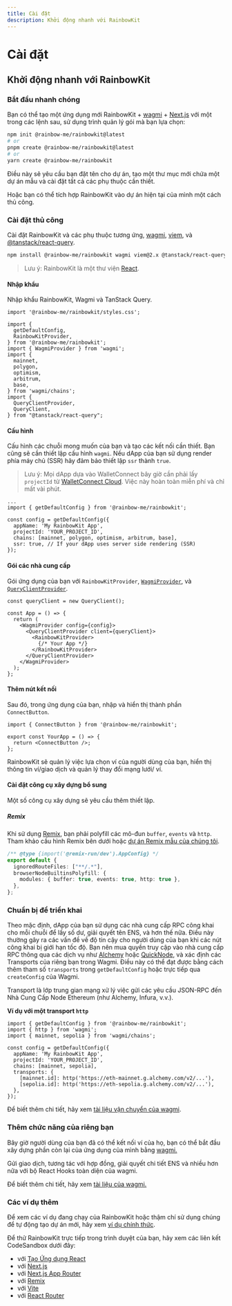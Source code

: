 ```yaml
---
title: Cài đặt
description: Khởi động nhanh với RainbowKit
---
```


# Cài đặt

## Khởi động nhanh với RainbowKit

### Bắt đầu nhanh chóng

Bạn có thể tạo một ứng dụng mới RainbowKit + [wagmi](https://wagmi.sh) + [Next.js](https://nextjs.org) với một trong các lệnh sau, sử dụng trình quản lý gói mà bạn lựa chọn:

```bash
npm init @rainbow-me/rainbowkit@latest
# or
pnpm create @rainbow-me/rainbowkit@latest
# or
yarn create @rainbow-me/rainbowkit
```

Điều này sẽ yêu cầu bạn đặt tên cho dự án, tạo một thư mục mới chứa một dự án mẫu và cài đặt tất cả các phụ thuộc cần thiết.

Hoặc bạn có thể tích hợp RainbowKit vào dự án hiện tại của mình một cách thủ công.

### Cài đặt thủ công

Cài đặt RainbowKit và các phụ thuộc tương ứng, [wagmi](https://wagmi.sh/), [viem](https://viem.sh), và [@tanstack/react-query](https://tanstack.com/query/v5).

```bash
npm install @rainbow-me/rainbowkit wagmi viem@2.x @tanstack/react-query
```

> Lưu ý: RainbowKit là một thư viện [React](https://reactjs.org/).

#### Nhập khẩu

Nhập khẩu RainbowKit, Wagmi và TanStack Query.

```tsx
import '@rainbow-me/rainbowkit/styles.css';

import {
  getDefaultConfig,
  RainbowKitProvider,
} from '@rainbow-me/rainbowkit';
import { WagmiProvider } from 'wagmi';
import {
  mainnet,
  polygon,
  optimism,
  arbitrum,
  base,
} from 'wagmi/chains';
import {
  QueryClientProvider,
  QueryClient,
} from "@tanstack/react-query";
```

#### Cấu hình

Cấu hình các chuỗi mong muốn của bạn và tạo các kết nối cần thiết. Bạn cũng sẽ cần thiết lập cấu hình `wagmi`. Nếu dApp của bạn sử dụng render phía máy chủ (SSR) hãy đảm bảo thiết lập `ssr` thành `true`.

> Lưu ý: Mọi dApp dựa vào WalletConnect bây giờ cần phải lấy `projectId` từ [WalletConnect Cloud](https://cloud.walletconnect.com/). Việc này hoàn toàn miễn phí và chỉ mất vài phút.

```tsx line=4-99
...
import { getDefaultConfig } from '@rainbow-me/rainbowkit';

const config = getDefaultConfig({
  appName: 'My RainbowKit App',
  projectId: 'YOUR_PROJECT_ID',
  chains: [mainnet, polygon, optimism, arbitrum, base],
  ssr: true, // If your dApp uses server side rendering (SSR)
});
```

#### Gói các nhà cung cấp

Gói ứng dụng của bạn với `RainbowKitProvider`, [`WagmiProvider`](https://wagmi.sh/react/api/WagmiProvider#wagmiprovider), và [`QueryClientProvider`](https://tanstack.com/query/v4/docs/framework/react/reference/QueryClientProvider).

```tsx
const queryClient = new QueryClient();

const App = () => {
  return (
    <WagmiProvider config={config}>
      <QueryClientProvider client={queryClient}>
        <RainbowKitProvider>
          {/* Your App */}
        </RainbowKitProvider>
      </QueryClientProvider>
    </WagmiProvider>
  );
};
```

#### Thêm nút kết nối

Sau đó, trong ứng dụng của bạn, nhập và hiển thị thành phần `ConnectButton`.

```tsx
import { ConnectButton } from '@rainbow-me/rainbowkit';

export const YourApp = () => {
  return <ConnectButton />;
};
```

RainbowKit sẽ quản lý việc lựa chọn ví của người dùng của bạn, hiển thị thông tin ví/giao dịch và quản lý thay đổi mạng lưới/ ví.

#### Cài đặt công cụ xây dựng bổ sung

Một số công cụ xây dựng sẽ yêu cầu thêm thiết lập.

##### Remix

Khi sử dụng [Remix](https://remix.run), bạn phải polyfill các mô-đun `buffer`, `events` và `http`. Tham khảo cấu hình Remix bên dưới hoặc [dự án Remix mẫu của chúng tôi](https://github.com/rainbow-me/rainbowkit/blob/main/examples/with-remix).

```ts
/** @type {import('@remix-run/dev').AppConfig} */
export default {
  ignoredRouteFiles: ["**/.*"],
  browserNodeBuiltinsPolyfill: {
    modules: { buffer: true, events: true, http: true },
  },
};
```

### Chuẩn bị để triển khai

Theo mặc định, dApp của bạn sử dụng các nhà cung cấp RPC công khai cho mỗi chuỗi để lấy số dư, giải quyết tên ENS, và hơn thế nữa. Điều này thường gây ra các vấn đề về độ tin cậy cho người dùng của bạn khi các nút công khai bị giới hạn tốc độ. Bạn nên mua quyền truy cập vào nhà cung cấp RPC thông qua các dịch vụ như [Alchemy](https://www.alchemy.com/) hoặc [QuickNode](https://www.quicknode.com/), và xác định các Transports của riêng bạn trong Wagmi. Điều này có thể đạt được bằng cách thêm tham số `transports` trong `getDefaultConfig` hoặc trực tiếp qua `createConfig` của Wagmi.

Transport là lớp trung gian mạng xử lý việc gửi các yêu cầu JSON-RPC đến Nhà Cung Cấp Node Ethereum (như Alchemy, Infura, v.v.).

**Ví dụ với một transport `http`**

```tsx
import { getDefaultConfig } from '@rainbow-me/rainbowkit';
import { http } from 'wagmi';
import { mainnet, sepolia } from 'wagmi/chains';

const config = getDefaultConfig({
  appName: 'My RainbowKit App',
  projectId: 'YOUR_PROJECT_ID',
  chains: [mainnet, sepolia],
  transports: {
    [mainnet.id]: http('https://eth-mainnet.g.alchemy.com/v2/...'),
    [sepolia.id]: http('https://eth-sepolia.g.alchemy.com/v2/...'),
  },
});
```

Để biết thêm chi tiết, hãy xem [tài liệu vận chuyển của wagmi](https://wagmi.sh/core/api/transports#transports).

### Thêm chức năng của riêng bạn

Bây giờ người dùng của bạn đã có thể kết nối ví của họ, bạn có thể bắt đầu xây dựng phần còn lại của ứng dụng của mình bằng [wagmi.](https://wagmi.sh)

Gửi giao dịch, tương tác với hợp đồng, giải quyết chi tiết ENS và nhiều hơn nữa với bộ React Hooks toàn diện của wagmi.

Để biết thêm chi tiết, hãy xem [tài liệu của wagmi.](https://wagmi.sh)

### Các ví dụ thêm

Để xem các ví dụ đang chạy của RainbowKit hoặc thậm chí sử dụng chúng để tự động tạo dự án mới, hãy xem [ví dụ chính thức](https://github.com/rainbow-me/rainbowkit/tree/main/examples).

Để thử RainbowKit trực tiếp trong trình duyệt của bạn, hãy xem các liên kết CodeSandbox dưới đây:

- với [Tạo Ứng dụng React](https://codesandbox.io/p/sandbox/github/rainbow-me/rainbowkit/tree/main/examples/with-create-react-app)
- với [Next.js](https://codesandbox.io/p/sandbox/github/rainbow-me/rainbowkit/tree/main/examples/with-next)
- với [Next.js App Router](https://codesandbox.io/p/sandbox/github/rainbow-me/rainbowkit/tree/main/examples/with-next-app)
- với [Remix](https://codesandbox.io/p/sandbox/github/rainbow-me/rainbowkit/tree/main/examples/with-remix)
- với [Vite](https://codesandbox.io/p/sandbox/github/rainbow-me/rainbowkit/tree/main/examples/with-vite)
- với [React Router](https://codesandbox.io/p/sandbox/github/rainbow-me/rainbowkit/tree/main/examples/with-react-router)
